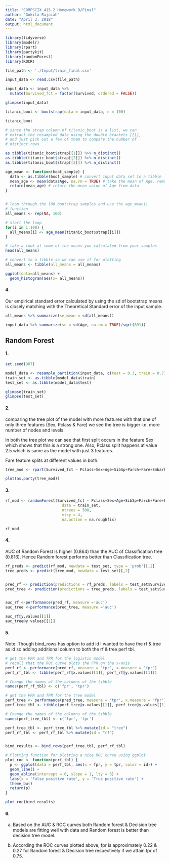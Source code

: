 ```yaml
---
title: "COMPSCIX 415.2 Homework 9/Final"
author: "Gokila Rajaiah"
date: "April 3, 2018"
output: html_document
---
```




```r

library(tidyverse)
library(modelr)
library(rpart)
library(partykit)
library(randomForest)
library(ROCR)

```


```r

file_path <- './Input/train_final.csv'

input_data <- read.csv(file_path)

input_data <- input_data %>%
  mutate(Survived_fct = factor(Survived, ordered = FALSE))

glimpse(input_data)

```

```R


titanic_boot <- bootstrap(data = input_data, n = 100)

titanic_boot

```

```r
# since the strap column of titanic_boot is a list, we can
# extract the resampled data using the double brackets [[]],
# and just pick out a few of them to compare the number of
# distinct rows

as.tibble(titanic_boot$strap[[1]]) %>% n_distinct()
as.tibble(titanic_boot$strap[[2]]) %>% n_distinct()
as.tibble(titanic_boot$strap[[3]]) %>% n_distinct()

```

```r

age_mean <- function(boot_sample) {
  data <- as.tibble(boot_sample) # convert input data set to a tibble
  mean_age <- mean(data$Age, na.rm = TRUE) # take the mean of Age, remove NAs
  return(mean_age) # return the mean value of Age from data
}


# loop through the 100 bootstrap samples and use the age_mean()
# function
all_means <- rep(NA, 100)

# start the loop
for(i in 1:100) {
  all_means[i] <- age_mean(titanic_boot$strap[[i]])
}

# take a look at some of the means you calculated from your samples
head(all_means)

# convert to a tibble so we can use if for plotting
all_means <- tibble(all_means = all_means)

```

```R

ggplot(data=all_means) +
  geom_histogram(aes(x= all_means))


```
#### 4. 

Our empirical standard error calculated by using the sd of bootstrap means is closely matching with the Theoretical Standard error of the input sample. 

```R

all_means %>% summarize(se_mean = sd(all_means))

input_data %>% summarize(se = sd(Age, na.rm = TRUE)/sqrt(891))


```


## Random Forest

#### 1.
```R

set.seed(987)

model_data <- resample_partition(input_data, c(test = 0.3, train = 0.7))
train_set <- as.tibble(model_data$train)
test_set <- as.tibble(model_data$test)

glimpse(train_set)
glimpse(test_set)

```


#### 2.

comparing the tree plot of the model with more features with that one of only three features (Sex, Pclass & Fare) we see the tree is bigger i.e. more number of nodes and levels. 

In both the tree plot we can see that first split occurs in the feature Sex which shows that this is a strong one. Also, Pclass split happens at value 2.5 which is same as the model with just 3 features. 

Fare feature splits at different values in both. 

```R
tree_mod <- rpart(Survived_fct ~ Pclass+Sex+Age+SibSp+Parch+Fare+Embarked, data = input_data)

plot(as.party(tree_mod))


```

#### 3.
```R


rf_mod <- randomForest(Survived_fct ~ Pclass+Sex+Age+SibSp+Parch+Fare+Embarked,
                         data = train_set,
                         ntrees = 500, 
                         mtry = 4, 
                         na.action = na.roughfix)

rf_mod

```


#### 4.

AUC of Random Forest is higher (0.864) than the AUC of Classification tree (0.816). Hence Random forest performs better than Classification tree. 

```R

rf_preds <- predict(rf_mod, newdata = test_set, type = 'prob')[,2]
tree_preds <- predict(tree_mod, newdata = test_set)[,2]


pred_rf <- prediction(predictions = rf_preds, labels = test_set$Survived_fct)
pred_tree <- prediction(predictions = tree_preds, labels = test_set$Survived_fct)


auc_rf <-performance(pred_rf, measure ='auc')
auc_tree <-performance(pred_tree, measure ='auc')

auc_rf@y.values[[1]]
auc_tree@y.values[[1]]

```

#### 5.

Note: Though bind_rows has option to add id I wanted to have the rf & tree as id so adding additional column to both the rf & tree perf tbl. 


```R

# get the FPR and TPR for the logistic model
# recall that the ROC curve plots the FPR on the x-axis
perf_rf <- performance(pred_rf, measure = 'tpr', x.measure = 'fpr')
perf_rf_tbl <- tibble(perf_rf@x.values[[1]], perf_rf@y.values[[1]])

# Change the names of the columns of the tibble
names(perf_rf_tbl) <- c('fpr', 'tpr')

# get the FPR and TPR for the tree model
perf_tree <- performance(pred_tree, measure = 'tpr', x.measure = 'fpr')
perf_tree_tbl <- tibble(perf_tree@x.values[[1]], perf_tree@y.values[[1]])

# Change the names of the columns of the tibble
names(perf_tree_tbl) <- c('fpr', 'tpr')

perf_tree_tbl <- perf_tree_tbl %>% mutate(id = "tree")
perf_rf_tbl <- perf_rf_tbl %>% mutate(id = "rf")


bind_results <- bind_rows(perf_tree_tbl, perf_rf_tbl)

# Plotting function for plotting a nice ROC curve using ggplot
plot_roc <- function(perf_tbl) {
  p <- ggplot(data = perf_tbl, aes(x = fpr, y = tpr, color = id)) +
  geom_line() +
  geom_abline(intercept = 0, slope = 1, lty = 3) +
  labs(x = 'False positive rate', y = 'True positive rate') +
  theme_bw()
  return(p)
}

plot_roc(bind_results)


```


#### 6.

a.  Based on the AUC & ROC curves both Random forest & Decision tree models are fitting well with data and Random forest is better than decision tree model. 

b. According the ROC curves plotted above, fpr is approximately 0.22 & 0.27 for Random forest & Decision tree respectively if we attain tpr of 0.75. 